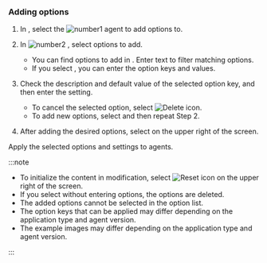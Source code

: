 ### Adding options

<ProdImg img='app-set-agent-in-service.png' desc='Agent CONFIG.' />

1. In <Cmdname sid="side_agents" className="uitext" />, select the ![number1](/img/number-01.png) agent to add options to.

2. In ![number2](/img/number-02.png) <Cmdname sid="write_options" className="uitext" />, select options to add.

   <ImgLang img='add-agent-option.png' desc='' />

   - You can find options to add in <Cmdname sid="search" className="uitext" />. Enter text to filter matching options.
   - If you select <Cmdname sid="direct_input" className="uitext" />, you can enter the option keys and values.

3. Check the description and default value of the selected option key, and then enter the setting.

   <ImgLang img='add-agent-option-value.png' desc='' />

   - To cancel the selected option, select ![Delete icon](/img/ico-trash.svg).
   - To add new options, select <Cmdname sid="adding" className="uitext" /> and then repeat Step 2.

4. After adding the desired options, select <Cmdname sid="apply" className="uitext" /> on the upper right of the screen.

Apply the selected options and settings to agents.

:::note

- To initialize the content in modification, select ![Reset icon](/img/ico-refresh.svg) on the upper right of the screen.
- If you select <Cmdname sid="apply" className="uitext" /> without entering options, the options are deleted.
- The added options cannot be selected in the option list.
- The option keys that can be applied may differ depending on the application type and agent version.
- The example images may differ depending on the application type and agent version.

:::
